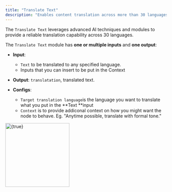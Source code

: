 ```yaml
---
title: "Translate Text"
description: "Enables content translation across more than 30 languages."
---
```


The `Translate Text` leverages advanced AI techniques and modules to provide a reliable translation capability across 30 languages.

The `Translate Text` module has **one or multiple inputs** and **one output**:

- **Input**:
  - `Text` to be translated to any specified language.
  - Inputs that you can insert to be put in the Context
- **Output**: `translatation`, translated text.

- **Configs**:
  - `Target translation language`is the language you want to translate what you put in the **Text **input
  - `Context` is to provide addiconal context on how you might want the node to behave. Eg. "Anytime possible, translate with formal tone."

<img
  height="200"
  src="/Screenshot2025-04-07at16.56.22.png"
  alt={true}
  title={true}
/>